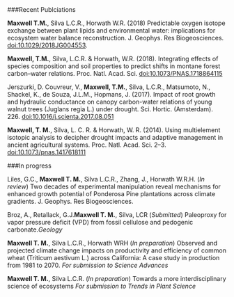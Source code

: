  

&nbsp;   
  
###Recent Publciations

**Maxwell T.M.**, Silva L.C.R., Horwath W.R. (2018) Predictable oxygen isotope exchange between plant lipids and environmental water: implications for ecosystem water balance reconstruction. J. Geophys. Res Biogeosciences. [doi:10.1029/2018JG004553](https://agupubs.onlinelibrary.wiley.com/doi/abs/10.1029/2018JG004553).

**Maxwell, T.M.**, Silva, L.C.R. & Horwath, W.R. (2018). Integrating effects of species composition and soil properties to predict shifts in montane forest carbon–water relations. Proc. Natl. Acad. Sci. [doi:10.1073/PNAS.1718864115](http://www.pnas.org/content/early/2018/04/13/1718864115.full)

Jerszurki, D. Couvreur, V., **Maxwell, T.M.**, Silva, L.C.R., Matsumoto, N., Shackel, K., de Souza, J.L.M., Hopmans, J. (2017). Impact of root growth and hydraulic conductance on canopy carbon-water relations of young walnut trees (Juglans regia L.) under drought. Sci. Hortic. (Amsterdam). 226. [doi:10.1016/j.scienta.2017.08.051](https://www.sciencedirect.com/science/article/pii/S0304423817305216)

**Maxwell, T. M.**, Silva, L. C. R. & Horwath, W. R. (2014). Using multielement isotopic analysis to decipher drought impacts and adaptive management in ancient agricultural systems. Proc. Natl. Acad. Sci. 2–3. [doi:10.1073/pnas.1417618111](http://www.pnas.org/content/111/45/E4807.full)

###In progress

Liles, G.C., **Maxwell T. M.**, Silva L.C.R., Zhang, J., Horwath W.R.H. (*In review*) Two decades of experimental manipulation reveal mechanisms for enhanced growth potential of Ponderosa Pine plantations across climate gradients. J. Geophys. Res Biogeosciences.

Broz, A., Retallack, G.J.**Maxwell T. M.**, Silva, LCR (*Submitted*) Paleoproxy for vapor pressure deficit (VPD) from fossil cellulose and pedogenic carbonate.*Geology*  

**Maxwell T. M.**, Silva L.C.R., Horwath WRH (*In preparation*) Observed and projected climate change impacts on productivity and efficiency of common wheat (Triticum aestivum L.) across California: A case study in production from 1981 to 2070. *For submission to Science Advances*

**Maxwell T. M.**, Silva L.C.R. (*In preparation*) Towards a more interdisciplinary science of ecosystems *For submission to Trends in Plant Science*
